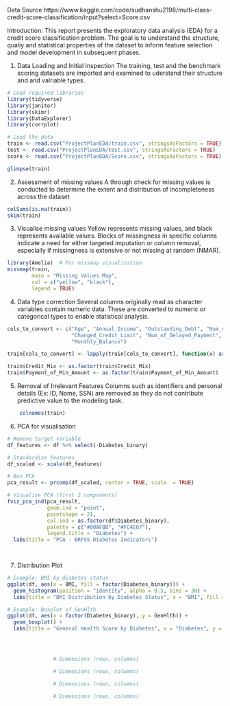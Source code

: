 Data Source
https://www.kaggle.com/code/sudhanshu2198/multi-class-credit-score-classification/input?select=Score.csv

Introduction:
This report presents the exploratory data analysis (EDA) for a credit score classification problem. The goal is to understand the structure, qualiy and statistical properties of the dataset to inform feature selection and model development in subsequent phases.

1. Data Loading and Initial Inspection
The training, test and the benchmark scoring datasets are imported and examined to uderstand their structure and and valriable types.

```r
# Load required libraries
library(tidyverse)
library(janitor)
library(skimr)
library(DataExplorer)
library(corrplot)

# Load the data
train <- read.csv("ProjectPlanEDA/train.csv", stringsAsFactors = TRUE)
test <- read.csv("ProjectPlanEDA/test.csv", stringsAsFactors = TRUE)
score <- read.csv("ProjectPlanEDA/Score.csv", stringsAsFactors = TRUE)

glimpse(train)
```

2. Assessment of missing values
A through check for missing values is conducted to determine the extent and distribution of incompleteness across the dataset
```r
colSums(is.na(train))
skim(train)
```

3. Visualise missing values
Yellow represents missing values, and black represents available values. Blocks of missingness in specific columns indicate a need for either targeted imputation or column removal, especially if missingness is extensive or not missing at random (NMAR).
```r
library(Amelia)  # For missmap visualization
missmap(train, 
        main = "Missing Values Map", 
        col = c("yellow", "black"), 
        legend = TRUE)      
```

4. Data type correction
Several columns originally read as character variables contain numeric data. These are converted to numeric or categorical types to enable statistical analysis.
```r
cols_to_convert <- c("Age", "Annual_Income", "Outstanding_Debt", "Num_of_Loan", 
                     "Changed_Credit_Limit", "Num_of_Delayed_Payment", "Amount_invested_monthly", 
                     "Monthly_Balance")

train[cols_to_convert] <- lapply(train[cols_to_convert], function(x) as.numeric(as.character(x)))

train$Credit_Mix <- as.factor(train$Credit_Mix)
train$Payment_of_Min_Amount <- as.factor(train$Payment_of_Min_Amount)     
```

5. Removal of Irrelevant Features
Columns such as identifiers and personal details (Ex: ID, Name, SSN) are removed as they do not contribute predictive value to the modeling task.
```r
    colnames(train)

```

6. PCA for visualisation
```r
# Remove target variable
df_features <- df %>% select(-Diabetes_binary)

# Standardize features
df_scaled <- scale(df_features)

# Run PCA
pca_result <- prcomp(df_scaled, center = TRUE, scale. = TRUE)

# Visualize PCA (first 2 components)
fviz_pca_ind(pca_result,
             geom.ind = "point",
             pointshape = 21,
             col.ind = as.factor(df$Diabetes_binary),
             palette = c("#00AFBB", "#FC4E07"),
             legend.title = "Diabetes") +
  labs(title = "PCA - BRFSS Diabetes Indicators")

              
```

7. Distribution Plot
```r
# Example: BMI by diabetes status
ggplot(df, aes(x = BMI, fill = factor(Diabetes_binary))) +
  geom_histogram(position = "identity", alpha = 0.5, bins = 30) +
  labs(title = "BMI Distribution by Diabetes Status", x = "BMI", fill = "Diabetes")

# Example: Boxplot of GenHlth
ggplot(df, aes(x = factor(Diabetes_binary), y = GenHlth)) +
  geom_boxplot() +
  labs(title = "General Health Score by Diabetes", x = "Diabetes", y = "GenHlth")            
```

```r
               
```

```r
              
```

```r
               
```
```r
               # Dimensions (rows, columns)
```

```r
               # Dimensions (rows, columns)
```

```r
               # Dimensions (rows, columns)
```

```r
               # Dimensions (rows, columns)
```